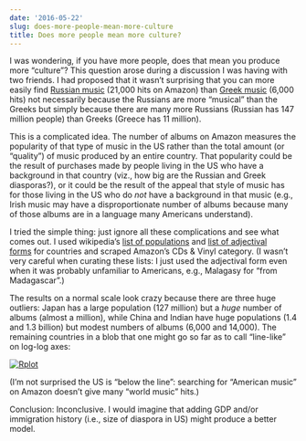 ```yaml
---
date: '2016-05-22'
slug: does-more-people-mean-more-culture
title: Does more people mean more culture?
---
```


I was wondering, if you have more people, does that mean you produce more "culture"? This question arose during a discussion I was having with two friends. I had proposed that it wasn't surprising that you can more easily find [Russian music](http://www.amazon.com/s/ref=nb_sb_noss?url=search-alias%3Dpopular&field-keywords=russian+music&rh=n%3A5174%2Ck%3Arussian+music) (21,000 hits on Amazon) than [Greek music](http://www.amazon.com/s/ref=nb_sb_noss?url=search-alias%3Dpopular&field-keywords=greek+music&rh=n%3A5174%2Ck%3Agreek+music) (6,000 hits) not necessarily because the Russians are more "musical" than the Greeks but simply because there are many more Russians (Russian has 147 million people) than Greeks (Greece has 11 million).

This is a complicated idea. The number of albums on Amazon measures the popularity of that type of music in the US rather than the total amount (or "quality") of music produced by an entire country. That popularity could be the result of purchases made by people living in the US who have a background in that country (viz., how big are the Russian and Greek diasporas?), or it could be the result of the appeal that style of music has for those living in the US who do _not_ have a background in that music (e.g., Irish music may have a disproportionate number of albums because many of those albums are in a language many Americans understand).

I tried the simple thing: just ignore all these complications and see what comes out. I used wikipedia's [list of populations](https://en.wikipedia.org/wiki/List_of_countries_and_dependencies_by_population) and [list of adjectival forms](https://en.wikipedia.org/wiki/List_of_adjectival_and_demonymic_forms_for_countries_and_nations) for countries and scraped Amazon's CDs & Vinyl category. (I wasn't very careful when curating these lists: I just used the adjectival form even when it was probably unfamiliar to Americans, e.g., Malagasy for "from Madagascar".)

The results on a normal scale look crazy because there are three huge outliers: Japan has a large population (127 million) but a _huge_ number of albums (almost a million), while China and Indian have huge populations (1.4 and 1.3 billion) but modest numbers of albums (6,000 and 14,000). The remaining countries in a blob that one might go so far as to call "line-like" on log-log axes:

[![Rplot](http://scottolesen.com/wp-content/uploads/2016/05/Rplot-300x285.png)](http://scottolesen.com/wp-content/uploads/2016/05/Rplot.png)

(I'm not surprised the US is "below the line": searching for "American music" on Amazon doesn't give many "world music" hits.)

Conclusion: Inconclusive. I would imagine that adding GDP and/or immigration history (i.e., size of diaspora in US) might produce a better model.

